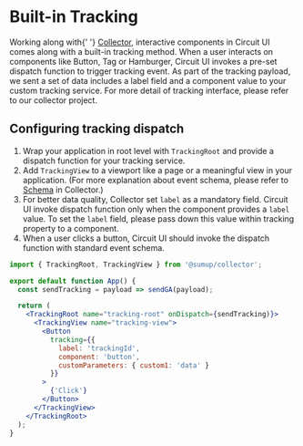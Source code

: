 
<Meta title="Advanced/Built-in Tracking" />

# Built-in Tracking

<Intro>
  Working along with{' '}
  <a href="https://github.com/sumup-oss/collector">Collector</a>, interactive
  components in Circuit UI comes along with a built-in tracking method. When a
  user interacts on components like Button, Tag or Hamburger, Circuit UI invokes
  a pre-set dispatch function to trigger tracking event. As part of the tracking
  payload, we sent a set of data includes a label field and a component value to
  your custom tracking service. For more detail of tracking interface, please
  refer to our collector project.
</Intro>

## Configuring tracking dispatch

1. Wrap your application in root level with `TrackingRoot` and provide a dispatch function for your tracking service.
2. Add `TrackingView` to a viewport like a page or a meaningful view in your application. (For more explanation about event schema, please refer to [Schema](https://github.com/sumup-oss/collector#schema) in Collector.)
3. For better data quality, Collector set `label` as a mandatory field. Circuit UI invoke dispatch function only when the component provides a `label` value. To set the `label` field, please pass down this value within tracking property to a component.
4. When a user clicks a button, Circuit UI should invoke the dispatch function with standard event schema.

```jsx
import { TrackingRoot, TrackingView } from '@sumup/collector';

export default function App() {
  const sendTracking = payload => sendGA(payload);

  return (
    <TrackingRoot name="tracking-root" onDispatch={sendTracking)}>
      <TrackingView name="tracking-view">
        <Button
          tracking={{
            label: 'trackingId',
            component: 'button',
            customParameters: { custom1: 'data' }
          }}
        >
          {'Click'}
        </Button>
      </TrackingView>
    </TrackingRoot>
  );
}
```
